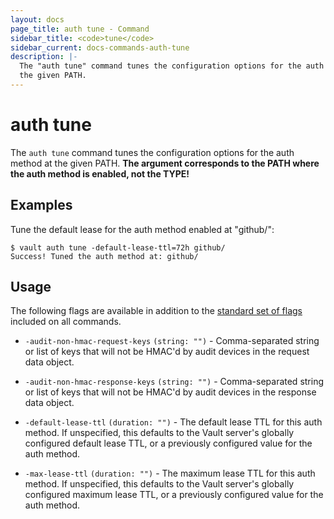 ```yaml
---
layout: docs
page_title: auth tune - Command
sidebar_title: <code>tune</code>
sidebar_current: docs-commands-auth-tune
description: |-
  The "auth tune" command tunes the configuration options for the auth method at
  the given PATH.
---
```


# auth tune

The `auth tune` command tunes the configuration options for the auth method at
the given PATH. **The argument corresponds to the PATH where the auth method is
enabled, not the TYPE!**

## Examples

Tune the default lease for the auth method enabled at "github/":

```text
$ vault auth tune -default-lease-ttl=72h github/
Success! Tuned the auth method at: github/
```

## Usage

The following flags are available in addition to the [standard set of
flags](/docs/commands/index.html) included on all commands.

- `-audit-non-hmac-request-keys` `(string: "")` -  Comma-separated
  string or list of keys that will not be HMAC'd by audit devices in the
  request data object.

- `-audit-non-hmac-response-keys` `(string: "")` - Comma-separated
  string or list of keys that will not be HMAC'd by audit devices in the
  response data object.

- `-default-lease-ttl` `(duration: "")` - The default lease TTL for this auth
  method. If unspecified, this defaults to the Vault server's globally
  configured default lease TTL, or a previously configured value for the auth
  method.

- `-max-lease-ttl` `(duration: "")` - The maximum lease TTL for this auth
  method. If unspecified, this defaults to the Vault server's globally
  configured maximum lease TTL, or a previously configured value for the auth
  method.
